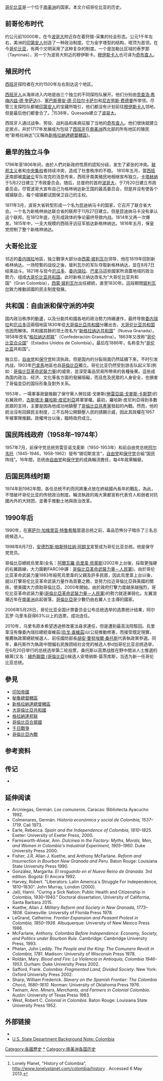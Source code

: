 [[哥伦比亚|哥伦比亚]]是一个位于[[南美洲|南美洲]]的国家。本文介绍哥伦比亚的历史。

==前哥伦布时代==
{{main article|{{le|哥伦比亚原住民|Indigenous peoples in Colombia}}|[[穆伊斯卡联盟|穆伊斯卡联盟]]|{{le|金巴亚文明|Quimbaya civilization}}|{{le|泰罗纳|Tairona}}}}
约公元前10000年，在今[[波哥大|波哥大]]附近存在着狩猎-采集的社会形态。公元1千年左右，美洲的[[印第安人|印第安人]]创造了一种政治制度。它为金字塔型的结构，塔顶为首领。在今[[哥伦比亚|哥伦比亚]]，有两个文明采用了这种复杂的制度。一个是加勒比区域的泰罗那（Tayronas），另一个为波哥大附近的穆伊斯卡。[[穆伊斯卡人|穆伊斯卡人]]也可译为[[奇布查人|奇布查人]]。

==殖民时代==
[[西班牙|西班牙]]探险者在大约1500年左右到达这个地区。

[[西班牙人|西班牙人]]从海岸进入内地是由三个独立的不同探险队展开。他们分别由[[贡查洛·希梅内兹·德·奎萨达|贡查洛·希梅内兹·德·奎萨达]]({{tsl|en|Gonzalo Jiménez de Quesada||Gonzalo Jiménez de Quesada}})、[[塞巴斯蒂安·德·贝拉尔卡萨尔|塞巴斯蒂安·德·贝拉尔卡萨尔]]和[[尼古劳斯·费德曼|尼古劳斯·费德曼]]所带领。尽管三支探险队都被[[印第安人|印第安人]]的宝藏所吸引，他们都没有计划前往[[穆伊斯卡人|穆伊斯卡人]]领地，但是最后他们都會合了。<ref>Lonely Planet, "History of Colombia", http://www.lonelyplanet.com/colombia/history {{Wayback|url=http://www.lonelyplanet.com/colombia/history |date=20201127014107 }}. Accessed 6 May 2013.</ref>1538年，Quesada建立了[[波哥大|波哥大]]。

西班牙人通过战争、劳役、战利品和疾病征服了当地的[[奇布查人|奇布查人]]。他们很快就建立定居点，并於1717年发展成为包括了[[西班牙|西班牙]]在[[南美洲|南美洲]]西北部的所有地区的殖民地“新格拉纳达”(又稱為[[新格拉納達總督轄區|新格拉納達總督轄區]])。

==最早的独立斗争==
1796年至1806年间，由於人們对新政府性质的認知分歧，发生了紧张的冲突。[[联邦主义|联邦主义]]者和[[中央集权|中央集权]]者持续冲突，造成了社會秩序的不稳。
1810年五月，當[[西班牙|西班牙]]南部被[[拿破仑|拿破仑]]军队攻克的消息传来，西班牙南美殖民地相继宣布独立。[[卡塔赫纳|卡塔赫纳]]于5月22日建立了市政委员会。随后，总督府的首府[[波哥大|波哥大]]，于7月20日建立市政委员会。尽管波哥大宣布自己为格林纳达新王国的最高委员会，但是并没有使各个城镇联合。每个城镇都试图保卫自己的主权。

1811年3月，波哥大省转型形成一个名为昆迪纳马卡的国家，它召开了联合省大会。一个名为新格林纳达联合省的联邦于11月27日建立。但是昆迪纳马卡没有承认这个联邦。在1812年底，在形成政体的争论最终导致内战。1814年又再一次爆发。1815年中，一支大规模的西班牙远征军抵达新格林纳达。1816年五月，保皇党控制了整个新格林纳达。

==大哥伦比亚==
邻近的[[委内瑞拉|委内瑞拉]]地區，独立戰爭大部分由[[西蒙·玻利瓦尔|西蒙·玻利瓦尔]]领导，他在1819年回到新格林纳达。一场短暫的战役之後，玻利瓦尔的军队夺取新格林纳达，並在8月7日结束战斗。1821年与现今[[厄瓜多|厄瓜多]]、[[委内瑞拉|委内瑞拉]]、[[巴拿马|巴拿马]]這些國家所涵蓋地域的政治勢力，组成[[大哥伦比亚共和国|大哥伦比亚共和国]]。此时新格兰纳达改名为“大哥伦比亚共和国”（Gran Colombia），[[西蒙·玻利瓦尔|西蒙·玻利瓦尔]]出任總統，直至1830年。這段期間[[玻利瓦尔|玻利瓦尔]]致力推動該國的民主制度發展。

==共和国：自由派和保守派的冲突==
国内政治秩序的動盪，以及分劇共和國各地的政治勢力持續運作，最终导致[[委内瑞拉|委内瑞拉]]和[[厄瓜多|厄瓜多]]這兩個地區1830年從[[大哥倫比亞共和國|大哥倫比亞共和國]]分離出去，[[大哥伦比亚共和国|大哥伦比亚共和国]]也因而解体。共和國其餘的领土改名为“[[新格瑞那達共和國|新格拉纳达共和国]]”（Nueva Granada）。1858年改名“[[格拉納達邦聯|格拉纳达邦联]]”（Confederación Granadina）。1863年又改称“[[哥倫比亞合眾國|哥伦比亚合众国]]”（Estados Unidos de Colombia）。最后在1886年，名称变为“[[哥伦比亚|哥伦比亚]]共和国”。

独立后，[[哥伦比亚自由党|自由党]]和[[哥伦比亚保守党|保守党]]轮流执政。但是国内的分裂局面仍然延續下來，不时引发内战，1903年[[巴拿馬|巴拿馬]]地區也自[[哥倫比亞|哥倫比亞]]獨立。哥伦比亚仍然受到游击队起义军(例如：[[哥倫比亞革命武裝力量|哥倫比亞革命武裝力量]])的威脅，並深受毒品贸易所帶來的各種後果。這些成為国内政治、经济、文化等各方面的發展阻礙，而且危及民眾的人身安全，也損害了哥倫並亞的国际形象及對外关系。

1953年，一場軍事政變推翻了保守黨人勞拉諾·戈麥斯([[劳雷亚诺·戈麦斯|勞雷亞諾·戈麥斯·卡斯楚]])的右翼政府，[[古斯塔沃·羅哈斯·皮尼利亞|古斯塔沃·羅哈斯·皮尼利亞]]將軍掌權。最初，羅哈斯·皮尼利亞得到多數民眾的支持，主要是因為他成功地鎮壓了[[哥倫比亞共產黨|哥倫比亞共產黨]]發起的內戰。然而，他的統治沒有回歸民主制度，三不五時公開鎮壓人民的請願示威，因此其政權在1957年被軍隊推翻。政權垮台以後，臨時政府成立。

==国民阵线政府（1958年–1974年）==
1957年7月，前保守党总统劳雷亚诺戈麦斯（1950-1953年）和前自由党总统[[阿尔韦托·耶拉斯·卡马戈|阿尔韦托]]（1945-1946，1958-1962）發布“锡切斯宣言”，[[哥伦比亚自由党|自由党]]和[[哥伦比亚保守党|保守党]]合組“国民阵线”。16年間，总统由[[哥伦比亚自由党|自由党]]和[[哥伦比亚保守党|保守党]]的成員輪流擔任，每4年政黨輪替。

==后国民阵线时期==
1974年到1982年間，各任总统不約而同將重点放在終結國內長年的戰乱，為此，不惜破坏哥伦比亚的传统政治制度。輪流執政的兩大黨都宣称代表穷人和弱者对抗國內外的大财团，並著手推動土地與政治改革。

==1990年后==
1990年，在[[塞萨尔·加维里亚·特鲁希略|塞萨尔·加维里亚·特鲁希略]]當選总统之前，毒品恐怖分子暗杀了三名总统候选人。

1998年8月7日，[[安德烈斯·帕斯特拉纳·阿朗戈|安德烈斯·帕斯特拉纳·阿朗戈]]宣誓成为哥伦比亚总统。他是保守党党员。

哥倫比亞總統烏里韋(全名：[[阿爾瓦羅·烏里韋·貝萊斯|阿爾瓦羅·烏里韋·貝萊斯]])2002年上台後，採取更強硬的右翼路線，大力圍剿FARC(中譯：[[哥倫比亞革命武裝力量－人民軍|哥倫比亞革命武裝力量－人民軍]])。由於哥伦比亚革命武装力量1983年殺死烏里韋的父親及許多民眾，因此烏里韋上台以後，就以打擊哥伦比亚革命武装力量作為首要之務，並努力拉近哥倫比亞與美國的關係，使美國大力資助哥倫比亞。2000年開始，由於政府打擊力度越來越強烈，哥伦比亚革命武装力量([[哥倫比亞革命武裝力量－人民軍|哥倫比亞革命武裝力量－人民軍]])的勢力就逐漸弱化。左翼浪潮近年在[[南美洲|南美洲]]此起彼落，[[哥倫比亞|哥倫比亞]]是少數仍由右翼人士主導的國家。

2006年5月28日，哥伦比亚全国计票委员会公布总统选举的选票统计结果，阿尔瓦罗·乌里韦获得63%以上的选票，成功连任。

2010年，乌里韦原本希望透過修改憲法尋求連任，但是遭到最高法院駁回。烏里韋沒有像委內瑞拉總統查維茲([[烏戈·查維茲|烏戈·查維茲]])以公投推動修憲，而接受既定現實，推薦執政黨總統候選人、前任國防部長[[胡安·曼努埃爾·桑托斯|胡安·曼努埃爾·桑托斯]]代表執政黨參選。同年，桑托斯作为執政中間偏右民族团结社会党的候选人参d加哥伦比亚总统选举，在6月20日举行的总统选举第二轮投票，桑托斯以高票战胜在野中間派人士推選的綠黨(又名：[[綠色聯盟_(哥倫比亞)|綠色聯盟 (哥倫比亞)]])候选人安塔纳斯·莫茨库斯，当选为新一任哥伦比亚总统。

==參見==
*[[印加帝國|印加帝國]]
*[[秘魯總督轄區|秘魯總督轄區]]
*[[新格拉納達總督轄區|新格拉納達總督轄區]]
*[[大哥倫比亞共和國|大哥倫比亞共和國]]
*[[格拉納達聯合|格拉納達邦联]]
*[[哥倫比亞合眾國|哥倫比亞合眾國]]
*[[千日戰爭|千日戰爭]]
*[[哥倫比亞內戰|哥倫比亞內戰]]

==参考资料==
{{Reflist}}

==传记==
* {{cite book |author=Ocampo López, Javier |authorlink=:es:Javier Ocampo López |year=2007 |title=Grandes cultures indígenas de América |trans-title=Great indigenous cultures of the Americas |location=Bogotá, Colombia |publisher=Plaza & Janes Editores Colombia S.A. |isbn=978-958-14-0368-4 |language=es}}

==延伸阅读==
{{div col|colwidth=30em}}
* Arciniegas, Germán. ''Los comuneros''. Caracas: Bibliotecta Ayacucho 1992.
* Colmenares, Germán. ''Historia económica y social de Colombia, 1537–1719''. Cali 1973.
* Earle, Rebecca. ''Spain and the Independence of Colombia, 1810–1825''. Exeter: University of Exeter Press, 2000. {{ISBN|0-85989-612-9}}
* Farnsworth-Alvear, Ann. ''Dulcinea in the Factory: Myths, Morals, Men, and Women in Colombia's Industrial Experiment, 1905–1960''. Duke University Press 2000.
* Fisher, J.R. Allan J. Kuethe, and Anthony McFarlane. ''Reform and Insurrection in Bourbon New Granada and Peru''. Baton Rouge: Louisiana State University Press 1990.
* González, Margarita. ''El resguardo en el Nuevo Reino de Granada''. 3rd edition. Bogotá: El Ancora 1992.
* Harvey, Robert. "Liberators: Latin America`s Struggle For Independence, 1810–1830". John Murray, London (2000). {{ISBN|0-7195-5566-3}}
* Jalil, Hanni. "Curing a Sick Nation: Public Health and Citizenship in Colombia, 1930–1940." Doctoral dissertation, University of California, Santa Barbara 2015.
* Kuethe, Allan J. ''Military Reform and Society in New Granada, 1773–1808''. Gainesville: University of Florida Press 1978.
* LeGrand, Catherine. ''Frontier Expansion and Peasant Protest in Colombia, 1850–1936''. Albuquerque: University of New Mexico Press 1986.
* McFarlane, Anthony. ''Colombia Before Independence: Economy, Society, and Politics under Bourbon Rule''. Cambridge: Cambridge University Press, 1993. {{ISBN|978-0-521-41641-2}}
* Phelan, John Leddy. ''The People and the King: The Comunero Revolt in Colombia, 1781''. Madison: University of Wisconsin Press 1978.
* Roldán, Mary. ''Blood and Fire: La Violencia in Antioquia, Colombia 1946–1953''. Durham: Duke University Press 2002.
* Safford, Frank. ''Colombia: Fragmented Land, Divided Society''. New York: Oxford University Press 2002.
* Sharp, William Frederick. ''Slavery on the Spanish Frontier: The Colombia Chocó, 1680–1810''. Norman: University of Oklahoma Press 1976.
* Twinam, Ann. ''Miners, Merchants, and Farmers in Colonial Colombia''. Austin: University of Texas Press 1983.
* West, Robert C. ''Colonial {{tsl|en|Placer mining||Placer Mining}} in Colombia''. Baton Rouge: Louisiana State University Press 1952.
{{div col end|2}}

==外部链接==
* {{cite web |url= http://lanic.utexas.edu/la/colombia/#history |title= Colombia: History |author= Latin American Network Information Center |publisher= University of Texas at Austin |location= USA |accessdate= 2019-01-29 |archive-date= 2020-11-05 |archive-url= https://web.archive.org/web/20201105231925/http://lanic.utexas.edu/la/colombia/#history |dead-url= no }}
* [https://www.state.gov/r/pa/ei/bgn/35754.htm U.S. State Department Background Note: Colombia]{{Wayback|url=https://www.state.gov/r/pa/ei/bgn/35754.htm |date=20130402152541 }}

{{美洲题目|历史}}
[[Category:各國歷史|Category:各國歷史]]
[[Category:哥伦比亚历史|*]]
[[Category:南美洲各国历史|Category:南美洲各国历史]]